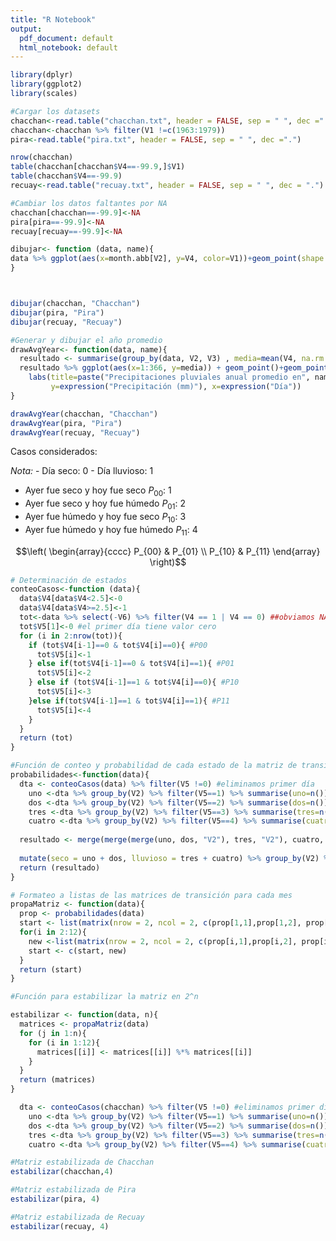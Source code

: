```yaml
---
title: "R Notebook"
output:
  pdf_document: default
  html_notebook: default
---
```

```r
library(dplyr)
library(ggplot2)
library(scales)
```

```r
#Cargar los datasets
chacchan<-read.table("chacchan.txt", header = FALSE, sep = " ", dec =".")
chacchan<-chacchan %>% filter(V1 !=c(1963:1979))
pira<-read.table("pira.txt", header = FALSE, sep = " ", dec =".")

nrow(chacchan)
table(chacchan[chacchan$V4==-99.9,]$V1)
table(chacchan$V4==-99.9)
recuay<-read.table("recuay.txt", header = FALSE, sep = " ", dec = ".")
```


```r

#Cambiar los datos faltantes por NA
chacchan[chacchan==-99.9]<-NA
pira[pira==-99.9]<-NA
recuay[recuay==-99.9]<-NA
```

```r
dibujar<- function (data, name){
data %>% ggplot(aes(x=month.abb[V2], y=V4, color=V1))+geom_point(shape = 18) + labs(title=paste("Precipitaciones pluviales por meses en", name,"desde 1963 a 2014 "),   y=expression("Precipitación (mm)"), x=expression("Mes"), colour = "Año") + scale_x_discrete(limits = month.abb)
}



dibujar(chacchan, "Chacchan")
dibujar(pira, "Pira")
dibujar(recuay, "Recuay")
```

```r
#Generar y dibujar el año promedio
drawAvgYear<- function(data, name){
  resultado <- summarise(group_by(data, V2, V3) , media=mean(V4, na.rm = T))
  resultado %>% ggplot(aes(x=1:366, y=media)) + geom_point()+geom_point(shape = 18, color="firebrick2") +
    labs(title=paste("Precipitaciones pluviales anual promedio en", name,"desde 1963 a 2014 "),
         y=expression("Precipitación (mm)"), x=expression("Día"))
}

drawAvgYear(chacchan, "Chacchan")
drawAvgYear(pira, "Pira")
drawAvgYear(recuay, "Recuay")
```

Casos considerados:

*Nota:*
- Día seco: 0
- Día lluvioso: 1


- Ayer fue seco y hoy fue seco $P_{00}$: $1$
- Ayer fue seco y hoy fue húmedo $P_{01}$: $2$
- Ayer fue húmedo y hoy fue seco $P_{10}$: $3$
- Ayer fue húmedo y hoy fue húmedo $P_{11}$: $4$

$$\left( \begin{array}{cccc}
 P_{00} & P_{01} \\ 
 P_{10} & P_{11}
\end{array} \right)$$


```r
# Determinación de estados
conteoCasos<-function (data){
  data$V4[data$V4<2.5]<-0 
  data$V4[data$V4>=2.5]<-1
  tot<-data %>% select(-V6) %>% filter(V4 == 1 | V4 == 0) ##obviamos NAs
  tot$V5[1]<-0 #el primer día tiene valor cero
  for (i in 2:nrow(tot)){
    if (tot$V4[i-1]==0 & tot$V4[i]==0){ #P00
      tot$V5[i]<-1
    } else if(tot$V4[i-1]==0 & tot$V4[i]==1){ #P01
      tot$V5[i]<-2
    } else if (tot$V4[i-1]==1 & tot$V4[i]==0){ #P10
      tot$V5[i]<-3
    }else if(tot$V4[i-1]==1 & tot$V4[i]==1){ #P11
      tot$V5[i]<-4
    }
  }
  return (tot)
}
```



```r
#Función de conteo y probabilidad de cada estado de la matriz de transición
probabilidades<-function(data){
  dta <- conteoCasos(data) %>% filter(V5 !=0) #eliminamos primer día
    uno <-dta %>% group_by(V2) %>% filter(V5==1) %>% summarise(uno=n())
    dos <-dta %>% group_by(V2) %>% filter(V5==2) %>% summarise(dos=n())
    tres <-dta %>% group_by(V2) %>% filter(V5==3) %>% summarise(tres=n())
    cuatro <-dta %>% group_by(V2) %>% filter(V5==4) %>% summarise(cuatro=n())
    
  resultado <- merge(merge(merge(uno, dos, "V2"), tres, "V2"), cuatro, "V2") %>%
    
  mutate(seco = uno + dos, lluvioso = tres + cuatro) %>% group_by(V2) %>% summarise(pUno = uno/seco, pDos = dos/seco, pTres = tres/lluvioso, pCuatro = cuatro/lluvioso) %>% select(-V2) %>% round(digits = 3)%>% as.matrix()
  return (resultado)
}


```

```r
# Formateo a listas de las matrices de transición para cada mes
propaMatriz <- function(data){
  prop <- probabilidades(data)
  start <- list(matrix(nrow = 2, ncol = 2, c(prop[1,1],prop[1,2], prop[1,3], prop[1,4]), byrow = TRUE))
  for(i in 2:12){
    new <-list(matrix(nrow = 2, ncol = 2, c(prop[i,1],prop[i,2], prop[i,3], prop[i,4]), byrow = TRUE))
    start <- c(start, new)
  }
  return (start)
}
```

```r
#Función para estabilizar la matriz en 2^n 

estabilizar <- function(data, n){
  matrices <- propaMatriz(data)
  for (j in 1:n){
    for (i in 1:12){
      matrices[[i]] <- matrices[[i]] %*% matrices[[i]]
    }
  }
  return (matrices)
}
```

```r
  dta <- conteoCasos(chacchan) %>% filter(V5 !=0) #eliminamos primer día
    uno <-dta %>% group_by(V2) %>% filter(V5==1) %>% summarise(uno=n())
    dos <-dta %>% group_by(V2) %>% filter(V5==2) %>% summarise(dos=n())
    tres <-dta %>% group_by(V2) %>% filter(V5==3) %>% summarise(tres=n())
    cuatro <-dta %>% group_by(V2) %>% filter(V5==4) %>% summarise(cuatro=n())

#Matriz estabilizada de Chacchan
estabilizar(chacchan,4)
```

```r
#Matriz estabilizada de Pira
estabilizar(pira, 4)
```

```r
#Matriz estabilizada de Recuay
estabilizar(recuay, 4)
```






